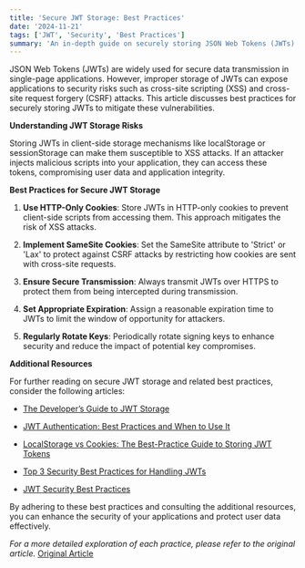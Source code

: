 ```yaml
---
title: 'Secure JWT Storage: Best Practices'
date: '2024-11-21'
tags: ['JWT', 'Security', 'Best Practices']
summary: 'An in-depth guide on securely storing JSON Web Tokens (JWTs) to protect against common vulnerabilities like XSS and CSRF attacks.'
---
```


JSON Web Tokens (JWTs) are widely used for secure data transmission in single-page applications. However, improper storage of JWTs can expose applications to security risks such as cross-site scripting (XSS) and cross-site request forgery (CSRF) attacks. This article discusses best practices for securely storing JWTs to mitigate these vulnerabilities.

**Understanding JWT Storage Risks**

Storing JWTs in client-side storage mechanisms like localStorage or sessionStorage can make them susceptible to XSS attacks. If an attacker injects malicious scripts into your application, they can access these tokens, compromising user data and application integrity.

**Best Practices for Secure JWT Storage**

1. **Use HTTP-Only Cookies**: Store JWTs in HTTP-only cookies to prevent client-side scripts from accessing them. This approach mitigates the risk of XSS attacks.

2. **Implement SameSite Cookies**: Set the SameSite attribute to 'Strict' or 'Lax' to protect against CSRF attacks by restricting how cookies are sent with cross-site requests.

3. **Ensure Secure Transmission**: Always transmit JWTs over HTTPS to protect them from being intercepted during transmission.

4. **Set Appropriate Expiration**: Assign a reasonable expiration time to JWTs to limit the window of opportunity for attackers.

5. **Regularly Rotate Keys**: Periodically rotate signing keys to enhance security and reduce the impact of potential key compromises.

**Additional Resources**

For further reading on secure JWT storage and related best practices, consider the following articles:

- [The Developer’s Guide to JWT Storage](https://www.descope.com/blog/post/developer-guide-jwt-storage)

- [JWT Authentication: Best Practices and When to Use It](https://blog.logrocket.com/jwt-authentication-best-practices/)

- [LocalStorage vs Cookies: The Best-Practice Guide to Storing JWT Tokens](https://www.cyberchief.ai/2023/05/secure-jwt-token-storage.html)

- [Top 3 Security Best Practices for Handling JWTs](https://snyk.io/blog/top-3-security-best-practices-for-handling-jwts/)

- [JWT Security Best Practices](https://curity.io/resources/learn/jwt-best-practices/)

By adhering to these best practices and consulting the additional resources, you can enhance the security of your applications and protect user data effectively.

_For a more detailed exploration of each practice, please refer to the original article._ [Original Article](https://www.syncfusion.com/blogs/post/secure-jwt-storage-best-practices?ref=dailydev)
